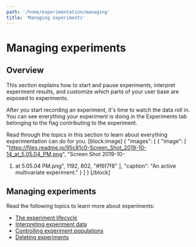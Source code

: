 ```yaml
---
path: '/home/experimentation/managing'
title: 'Managing experiments'
---
```


# Managing experiments

## Overview

This section explains how to start and pause experiments, interpret experiment results, and customize which parts of your user base are exposed to experiments.

After you start recording an experiment, it's time to watch the data roll in. You can see everything your experiment is doing in the Experiments tab belonging to the flag contributing to the experiment.

Read through the topics in this section to learn about everything experimentation can do for you.
[block:image]
{
"images": [
{
"image": [
"https://files.readme.io/95c81c0-Screen_Shot_2019-10-14_at_5.05.04_PM.png",
"Screen Shot 2019-10-

1. at 5.05.04 PM.png",
   1192,
   802,
   "#f6f7f8"
   ],
   "caption": "An active multivariate experiment."
   }
   ]
   }
   [/block]

## Managing experiments

Read the following topics to learn more about experiments:

- [The experiment lifecycle](./experimentation-lifecycle)
- [Interpreting experiment data](./experimentation-interpret)
- [Controlling experiment populations](./experimentation-targeting)
- [Deleting experiments](./experimentation-delete)
